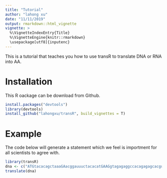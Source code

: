 ```yaml
---
title: "Tutorial"
author: "lahong xu"
date: "11/11/2019"
output: rmarkdown::html_vignette
vignette: >
  %\VignetteIndexEntry{Title}
  %\VignetteEngine{knitr::rmarkdown}
  \usepackage[utf8]{inputenc}
---
```


This is a tutorial that teaches you how to use transR to translate DNA or RNA into AA.

# Installation
This R oackage can be download from Github.
```r
install.packages("devtools")
library(devtools)
install_github("lahongxu/transR", build_vignettes = T)
```


# Example
The code below will generate a statement which we feel is importment for all scientists to agree with.
```r
library(transR)
dna <- c("ATGtacacagctaaaGAacggauuuctacacatGAAGgtagagaggccacagagagcacguag")
translate(dna)
```

